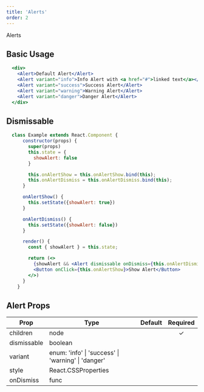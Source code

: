 ```yaml
---
title: 'Alerts'
order: 2
---
```



<DocsHeading to="/design/alerts/" type="design">
  Alerts
</DocsHeading>

## Basic Usage

```.jsx
  <div>
    <Alert>Default Alert</Alert>
    <Alert variant="info">Info Alert with <a href="#">linked text</a></Alert>
    <Alert variant="success">Success Alert</Alert>
    <Alert variant="warning">Warning Alert</Alert>
    <Alert variant="danger">Danger Alert</Alert>
  </div>
```

## Dismissable

```.jsx
  class Example extends React.Component {
      constructor(props) {
        super(props)
        this.state = {
          showAlert: false
        }

        this.onAlertShow = this.onAlertShow.bind(this);
        this.onAlertDismiss = this.onAlertDismiss.bind(this);
      }

      onAlertShow() {
        this.setState({showAlert: true})
      }

      onAlertDismiss() {
        this.setState({showAlert: false})
      }

      render() {
        const { showAlert } = this.state;

        return (<>
          {showAlert && <Alert dismissable onDismiss={this.onAlertDismiss}>Dismiss Me<br/>Lorem ipsum dolor sit amet, consectetur adipiscing elit, sed do eiusmod tempor incididunt ut labore et dolore magna aliqua. Ut enim ad minim veniam, quis nostrud exercitation ullamco laboris nisi ut aliquip ex ea commodo consequat.</Alert>}
          <Button onClick={this.onAlertShow}>Show Alert</Button>
        </>)
      }
    }
```

## Alert Props

| Prop        | Type                                                           | Default | Required |
| ----------- | -------------------------------------------------------------- | ------- | :------: |
| children    | node                                                           |         | &#10003; |
| dismissable | boolean                                                        |         |          |
| variant     | enum: 'info' &#124; 'success' &#124; 'warning' &#124; 'danger' |         |
| style       | React.CSSProperties                                            |         |
| onDismiss   | func                                                           |         |
